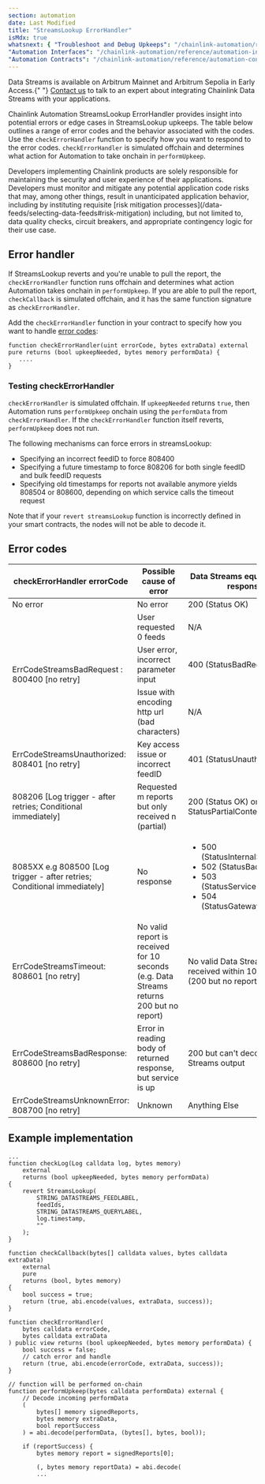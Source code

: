 ```yaml
---
section: automation
date: Last Modified
title: "StreamsLookup ErrorHandler"
isMdx: true
whatsnext: { "Troubleshoot and Debug Upkeeps": "/chainlink-automation/reference/debugging-errors",
"Automation Interfaces": "/chainlink-automation/reference/automation-interfaces",
"Automation Contracts": "/chainlink-automation/reference/automation-contracts" }
---
```



<Aside type="note" title="Early Access">
  Data Streams is available on Arbitrum Mainnet and Arbitrum Sepolia in Early Access.{" "}
  <a href="https://chainlinkcommunity.typeform.com/datastreams?#ref_id=docs">Contact us</a> to talk to an expert about
  integrating Chainlink Data Streams with your applications.
</Aside>

Chainlink Automation StreamsLookup ErrorHandler provides insight into potential errors or edge cases in StreamsLookup upkeeps. The table below outlines a range of error codes and the behavior associated with the codes. Use the `checkErrorHandler` function to specify how you want to respond to the error codes. `checkErrorHandler` is simulated offchain and determines what action for Automation to take onchain in `performUpkeep`.

<Aside type="caution" title="Developer responsibility">
Developers implementing Chainlink products are solely responsible for maintaining the security and user experience of their applications. Developers must monitor and mitigate any potential application code risks that may, among other things, result in unanticipated application behavior, including by instituting requisite [risk mitigation processes](/data-feeds/selecting-data-feeds#risk-mitigation) including, but not limited to, data quality checks, circuit breakers, and appropriate contingency logic for their use case. 
</Aside>

## Error handler

If StreamsLookup reverts and you're unable to pull the report, the `checkErrorHandler` function runs offchain and determines what action Automation takes onchain in `performUpkeep`. If you are able to pull the report, `checkCallback` is simulated offchain, and it has the same function signature as `checkErrorHandler`.

<ClickToZoom src="/images/automation/check-error-handler-placeholder.png" alt="Error handler flow diagram" />

Add the `checkErrorHandler` function in your contract to specify how you want to handle [error codes](#error-codes):

```solidity
function checkErrorHandler(uint errorCode, bytes extraData) external pure returns (bool upkeepNeeded, bytes memory performData) {
   ....
}
```

### Testing checkErrorHandler

`checkErrorHandler` is simulated offchain. If `upkeepNeeded` returns `true`, then Automation runs `performUpkeep` onchain using the `performData` from `checkErrorHandler`. If the `checkErrorHandler` function itself reverts, `performUpkeep` does not run.

The following mechanisms can force errors in streamsLookup:

- Specifying an incorrect feedID to force 808400
- Specifying a future timestamp to force 808206 for both single feedID and bulk feedID requests
- Specifying old timestamps for reports not available anymore yields 808504 or 808600, depending on which service calls the timeout request

Note that if your `revert streamsLookup` function is incorrectly defined in your smart contracts, the nodes will not be able to decode it.

## Error codes

<table>
<thead>
  <tr>
    <th>checkErrorHandler errorCode</th>
    <th>Possible cause of error</th>
    <th>Data Streams equivalent API response</th>
  </tr>
</thead>
<tbody>
  <tr>
    <td>No error</td>
    <td>No error</td>
    <td>200 (Status OK)</td>
  </tr>
  <tr>
    <td rowspan="3">ErrCodeStreamsBadRequest : 800400 [no retry]</td>
    <td>User requested 0 feeds</td>
    <td>N/A</td>
  </tr>
  <tr>
    <td>User error, incorrect parameter input</td>
    <td>400 (StatusBadRequest)</td>
  </tr>
  <tr>
    <td>Issue with encoding http url (bad characters)</td>
    <td>N/A</td>
  </tr>
  <tr>
    <td>ErrCodeStreamsUnauthorized: 808401  [no retry]</td>
    <td>Key access issue or incorrect feedID</td>
    <td>401 (StatusUnauthorized)</td>
  </tr>
  <tr>
    <td>808206  [Log trigger - after retries; Conditional immediately]</td>
    <td>Requested m reports but only received n (partial)</td>
    <td>200 (Status OK) or StatusPartialContent</td>
  </tr>
  <tr>
    <td>8085XX e.g 808500  [Log trigger - after retries; Conditional immediately]</td>
    <td>No response</td>
    <td>
        <ul>
            <li>500 (StatusInternalServerError)</li>
            <li>502 (StatusBadGateway)</li>
            <li>503 (StatusServiceUnavailable)</li>
            <li>504 (StatusGatewayTimeout)</li>
        </ul>
    </td>
  </tr>
  <tr>
    <td>ErrCodeStreamsTimeout: 808601 [no retry]</td>
    <td>No valid report is received for 10 seconds (e.g. Data Streams returns 200 but no report)</td>
    <td>No valid Data Streams report received within 10 seconds (200 but no report)</td>
  </tr>
  <tr>
    <td>ErrCodeStreamsBadResponse: 808600  [no retry]</td>
    <td>Error in reading body of returned response, but service is up</td>
    <td>200 but can't decode Data Streams output</td>
  </tr>
  <tr>
    <td>ErrCodeStreamsUnknownError: 808700  [no retry]</td>
    <td>Unknown</td>
    <td>Anything Else</td>
  </tr>
</tbody>
</table>

## Example implementation

```solidity
...
function checkLog(Log calldata log, bytes memory)
    external
    returns (bool upkeepNeeded, bytes memory performData)
{
    revert StreamsLookup(
        STRING_DATASTREAMS_FEEDLABEL,
        feedIds,
        STRING_DATASTREAMS_QUERYLABEL,
        log.timestamp,
        ""
    );
}

function checkCallback(bytes[] calldata values, bytes calldata extraData)
    external
    pure
    returns (bool, bytes memory)
{
    bool success = true;
    return (true, abi.encode(values, extraData, success));
}

function checkErrorHandler(
    bytes calldata errorCode,
    bytes calldata extraData
) public view returns (bool upkeepNeeded, bytes memory performData) {
    bool success = false;
    // catch error and handle
    return (true, abi.encode(errorCode, extraData, success));
}

// function will be performed on-chain
function performUpkeep(bytes calldata performData) external {
    // Decode incoming performData
    (
        bytes[] memory signedReports,
        bytes memory extraData,
        bool reportSuccess
    ) = abi.decode(performData, (bytes[], bytes, bool));

    if (reportSuccess) {
        bytes memory report = signedReports[0];

        (, bytes memory reportData) = abi.decode(
        ...
```

